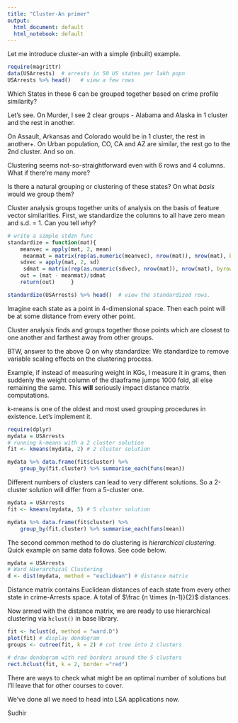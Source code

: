 ---
title: "Cluster-An primer"
output:
  html_document: default
  html_notebook: default
---

Let me introduce cluster-an with a simple (inbuilt) example.

```{r}
require(magrittr)
data(USArrests)  # arrests in 50 US states per lakh popn
USArrests %>% head()   # view a few rows
```

Which States in these 6 can be grouped together based on crime profile similarity?

Let's see. On Murder, I see 2 clear groups - Alabama and Alaska in 1 cluster and the rest in another. 

On Assault, Arkansas and Colorado would be in 1 cluster, the rest in another+. On Urban population, CO, CA and AZ are similar, the rest go to the 2nd cluster. And so on. 

Clustering seems not-so-straightforward even with 6 rows and 4 columns. What if there're many more?

Is there a natural grouping or clustering of these states? On what *basis* would we group them? 

Cluster analysis groups together units of analysis on the basis of feature vector similarities. First, we standardize the columns to all have zero mean and s.d. = 1. Can you tell *why*?

```{r}
# write a simple stdzn func
standardize = function(mat){
	meanvec = apply(mat, 2, mean)
	 meanmat = matrix(rep(as.numeric(meanvec), nrow(mat)), nrow(mat), byrow=TRUE)
	sdvec = apply(mat, 2, sd)
	 sdmat = matrix(rep(as.numeric(sdvec), nrow(mat)), nrow(mat), byrow=TRUE)
	out = (mat - meanmat)/sdmat
	return(out) 	}

standardize(USArrests) %>% head()  # view the standardized rows.

```

Imagine each state as a point in 4-dimensional space. Then each point will be at some distance from every other point.

Cluster analysis finds and groups together those points which are closest to one another and farthest away from other groups.

BTW, answer to the above Q on why standardize: We standardize to remove variable scaling effects on the clustering process. 

Example, if instead of measuring weight in KGs, I measure it in grams, then suddenly the weight column of the dtaaframe jumps 1000 fold, all else remaining the same. This **will** seriously impact distance matrix computations.

k-means is one of the oldest and most used grouping procedures in existence. Let's implement it.

```{r}
require(dplyr)
mydata = USArrests
# running k-means with a 2 cluster solution
fit <- kmeans(mydata, 2) # 2 cluster solution

mydata %>% data.frame(fit$cluster) %>% 
	group_by(fit.cluster) %>% summarise_each(funs(mean))

```

Different numbers of clusters can lead to very different solutions. So a 2-cluster solution will differ from a 5-cluster one.

```{r}
mydata = USArrests
fit <- kmeans(mydata, 5) # 5 cluster solution

mydata %>% data.frame(fit$cluster) %>% 
	group_by(fit.cluster) %>% summarise_each(funs(mean))

```

The second common method to do clustering is *hierarchical clustering*. Quick example on same data follows. See code below.

```{r}
mydata = USArrests
# Ward Hierarchical Clustering
d <- dist(mydata, method = "euclidean") # distance matrix
```

Distance matrix contains Euclidean distances of each state from every other state in crime-Arrests space. A total of $\frac {n \times (n-1)}{2}$ distances.

Now armed with the distance matrix, we are ready to use hierarchical clustering via `hclust()` in base library.

```{r}
fit <- hclust(d, method = "ward.D") 
plot(fit) # display dendogram
groups <- cutree(fit, k = 2) # cut tree into 2 clusters

# draw dendogram with red borders around the 5 clusters 
rect.hclust(fit, k = 2, border ="red")
```

There are ways to check what might be an optimal number of solutions but I'll leave that for other courses to cover.

We've done all we need to head into LSA applications now.

Sudhir